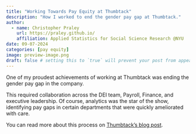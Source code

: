 ```yaml
---
title: "Working Towards Pay Equity at Thumbtack"
description: "How I worked to end the gender pay gap at Thumbtack."
author:
  - name: Christopher Praley
    url: https://praley.github.io/
    affiliation: Applied Statistics for Social Science Research @NYU
date: 09-07-2024
categories: [pay equity]
image: preview-image.png
draft: false # setting this to `true` will prevent your post from appearing on your listing page until you're ready!
---
```


One of my proudest achievements of working at Thumbtack was ending the gender pay gap in the company.

This required collaboration across the DEI team, Payroll, Finance, and executive leadership. Of course, analytics was the star of the show, identifying pay gaps in certain departments that were quickly ameliorated with care.

You can read more about this process on [Thumbtack's blog post](https://medium.com/life-thumbtack/how-were-working-towards-pay-equity-for-all-dca13a9f7197).
